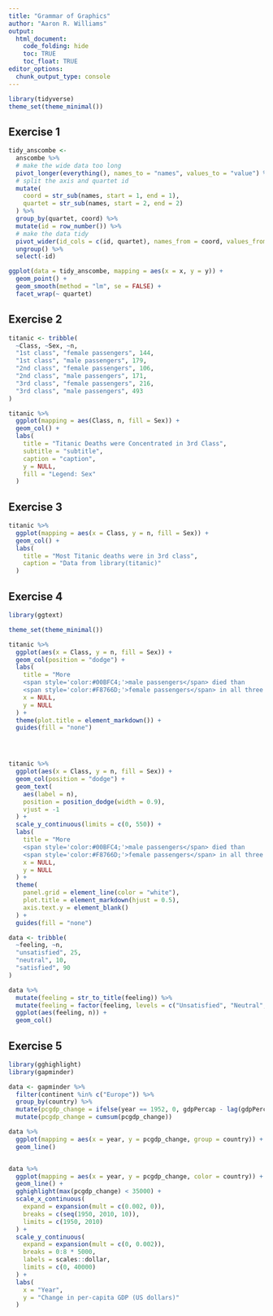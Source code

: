 ```yaml
---
title: "Grammar of Graphics"
author: "Aaron R. Williams"
output:
  html_document:
    code_folding: hide
    toc: TRUE
    toc_float: TRUE
editor_options:
  chunk_output_type: console
---
```


```r
library(tidyverse)
theme_set(theme_minimal())

```

## Exercise 1

```r
tidy_anscombe <- 
  anscombe %>%
  # make the wide data too long
  pivot_longer(everything(), names_to = "names", values_to = "value") %>%
  # split the axis and quartet id
  mutate(
    coord = str_sub(names, start = 1, end = 1),
    quartet = str_sub(names, start = 2, end = 2) 
  ) %>%
  group_by(quartet, coord) %>%
  mutate(id = row_number()) %>%
  # make the data tidy
  pivot_wider(id_cols = c(id, quartet), names_from = coord, values_from = value) %>%
  ungroup() %>%
  select(-id)

ggplot(data = tidy_anscombe, mapping = aes(x = x, y = y)) +
  geom_point() +
  geom_smooth(method = "lm", se = FALSE) +
  facet_wrap(~ quartet)

```

## Exercise 2

```r
titanic <- tribble(
  ~Class, ~Sex, ~n,
  "1st class", "female passengers", 144,
  "1st class", "male passengers", 179,
  "2nd class", "female passengers", 106,
  "2nd class", "male passengers", 171, 
  "3rd class", "female passengers", 216,
  "3rd class", "male passengers", 493
)

titanic %>%
  ggplot(mapping = aes(Class, n, fill = Sex)) + 
  geom_col() +
  labs(
    title = "Titanic Deaths were Concentrated in 3rd Class", 
    subtitle = "subtitle", 
    caption = "caption", 
    y = NULL, 
    fill = "Legend: Sex"
  )

```

## Exercise 3

```r
titanic %>%
  ggplot(mapping = aes(x = Class, y = n, fill = Sex)) +
  geom_col() +
  labs(
    title = "Most Titanic deaths were in 3rd class",
    caption = "Data from library(titanic)"
  )

```

## Exercise 4

```r
library(ggtext)

theme_set(theme_minimal())

titanic %>%
  ggplot(aes(x = Class, y = n, fill = Sex)) +
  geom_col(position = "dodge") +
  labs(
    title = "More 
    <span style='color:#00BFC4;'>male passengers</span> died than 
    <span style='color:#F8766D;'>female passengers</span> in all three classes on the Titanic",
    x = NULL,
    y = NULL
  ) +
  theme(plot.title = element_markdown()) +
  guides(fill = "none")




titanic %>%
  ggplot(aes(x = Class, y = n, fill = Sex)) +
  geom_col(position = "dodge") +
  geom_text(
    aes(label = n),
    position = position_dodge(width = 0.9),
    vjust = -1
  ) +
  scale_y_continuous(limits = c(0, 550)) +
  labs(
    title = "More 
    <span style='color:#00BFC4;'>male passengers</span> died than 
    <span style='color:#F8766D;'>female passengers</span> in all three classes",
    x = NULL,
    y = NULL
  ) +
  theme(
    panel.grid = element_line(color = "white"),
    plot.title = element_markdown(hjust = 0.5),
    axis.text.y = element_blank()
  ) +
  guides(fill = "none")

```

```r
data <- tribble(
  ~feeling, ~n,
  "unsatisfied", 25,
  "neutral", 10,
  "satisfied", 90
)

data %>%
  mutate(feeling = str_to_title(feeling)) %>%
  mutate(feeling = factor(feeling, levels = c("Unsatisfied", "Neutral", "Satisfied"))) %>%
  ggplot(aes(feeling, n)) +
  geom_col()


```


## Exercise 5

```r
library(gghighlight)
library(gapminder)

data <- gapminder %>%
  filter(continent %in% c("Europe")) %>%
  group_by(country) %>%
  mutate(pcgdp_change = ifelse(year == 1952, 0, gdpPercap - lag(gdpPercap))) %>%
  mutate(pcgdp_change = cumsum(pcgdp_change))

data %>%
  ggplot(mapping = aes(x = year, y = pcgdp_change, group = country)) +
  geom_line() 


data %>%
  ggplot(mapping = aes(x = year, y = pcgdp_change, color = country)) +
  geom_line() +
  gghighlight(max(pcgdp_change) < 35000) +
  scale_x_continuous(
    expand = expansion(mult = c(0.002, 0)),
    breaks = c(seq(1950, 2010, 10)),
    limits = c(1950, 2010)
  ) +
  scale_y_continuous(
    expand = expansion(mult = c(0, 0.002)),
    breaks = 0:8 * 5000,
    labels = scales::dollar,
    limits = c(0, 40000)
  ) +
  labs(
    x = "Year",
    y = "Change in per-capita GDP (US dollars)"
  )


```
